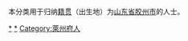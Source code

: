 {{Catnav|頁面分類|各種主題的頁面分類|依中国各省来作的分类|各地中国人|山东人|青岛人}}
{{Catnav|頁面分類|人物|各國人物|中国人|各地中国人|山东人|青岛人}}

本分类用于归纳[[籍贯|籍贯]]（出生地）为[[山东省|山东省]][[胶州市|胶州市]]的人士。

[[Category:青岛人|*]]
[[Category:胶州市|*]]
[[Category:萊州府人|Category:萊州府人]]